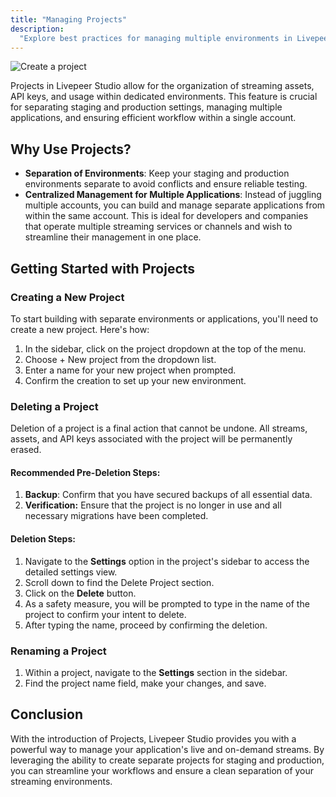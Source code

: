 ```yaml
---
title: "Managing Projects"
description:
  "Explore best practices for managing multiple environments in Livepeer Studio"
---
```


<img alt="Create a project" src="/images/project-creation.png" />

Projects in Livepeer Studio allow for the organization of streaming assets, API
keys, and usage within dedicated environments. This feature is crucial for
separating staging and production settings, managing multiple applications, and
ensuring efficient workflow within a single account.

## Why Use Projects?

- **Separation of Environments**: Keep your staging and production environments
  separate to avoid conflicts and ensure reliable testing.
- **Centralized Management for Multiple Applications**: Instead of juggling
  multiple accounts, you can build and manage separate applications from within
  the same account. This is ideal for developers and companies that operate
  multiple streaming services or channels and wish to streamline their
  management in one place.

## Getting Started with Projects

### Creating a New Project

To start building with separate environments or applications, you'll need to
create a new project. Here's how:

1. In the sidebar, click on the project dropdown at the top of the menu.
2. Choose + New project from the dropdown list.
3. Enter a name for your new project when prompted.
4. Confirm the creation to set up your new environment.

### Deleting a Project

<Warning>
  Deletion of a project is a final action that cannot be undone. All streams,
  assets, and API keys associated with the project will be permanently erased.
</Warning>

#### Recommended Pre-Deletion Steps:

1. **Backup**: Confirm that you have secured backups of all essential data.
2. **Verification:** Ensure that the project is no longer in use and all
   necessary migrations have been completed.

#### Deletion Steps:

1. Navigate to the **Settings** option in the project's sidebar to access the
   detailed settings view.
2. Scroll down to find the Delete Project section.
3. Click on the **Delete** button.
4. As a safety measure, you will be prompted to type in the name of the project
   to confirm your intent to delete.
5. After typing the name, proceed by confirming the deletion.

### Renaming a Project

1. Within a project, navigate to the **Settings** section in the sidebar.
2. Find the project name field, make your changes, and save.

## Conclusion

With the introduction of Projects, Livepeer Studio provides you with a powerful
way to manage your application's live and on-demand streams. By leveraging the
ability to create separate projects for staging and production, you can
streamline your workflows and ensure a clean separation of your streaming
environments.
